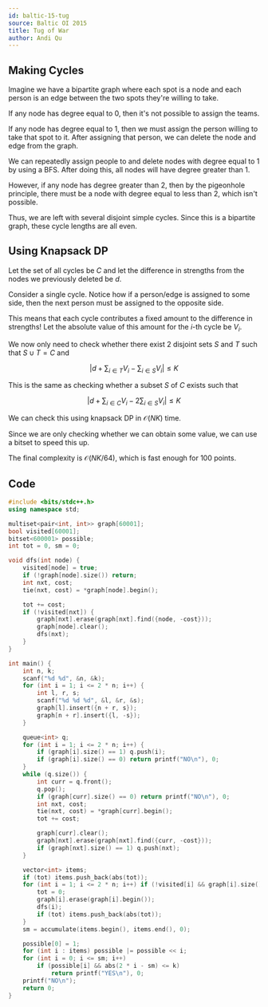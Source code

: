```yaml
---
id: baltic-15-tug
source: Baltic OI 2015
title: Tug of War
author: Andi Qu
---
```


## Making Cycles

Imagine we have a bipartite graph where each spot is a node and each person is an edge between the two spots they're willing to take.

If any node has degree equal to 0, then it's not possible to assign the teams.

If any node has degree equal to 1, then we must assign the person willing to take that spot to it. After assigning that person, we can delete the node and edge from the graph.

We can repeatedly assign people to and delete nodes with degree equal to 1 by using a BFS. After doing this, all nodes will have degree greater than 1.

However, if any node has degree greater than 2, then by the pigeonhole principle, there must be a node with degree equal to less than 2, which isn't possible.

Thus, we are left with several disjoint simple cycles. Since this is a bipartite graph, these cycle lengths are all even.

## Using Knapsack DP

Let the set of all cycles be $C$ and let the difference in strengths from the nodes we previously deleted be $d$.

Consider a single cycle. Notice how if a person/edge is assigned to some side, then the next person must be assigned to the opposite side.

This means that each cycle contributes a fixed amount to the difference in strengths! Let the absolute value of this amount for the $i$-th cycle be $V_i$.

We now only need to check whether there exist 2 disjoint sets $S$ and $T$ such that $S \cup T = C$ and

$$
\left |d + \sum_{i \in T} V_i - \sum_{i \in S} V_i \right | \leq K
$$

This is the same as checking whether a subset $S$ of $C$ exists such that

$$
\left |d + \sum_{i \in C} V_i - 2 \sum_{i \in S} V_i \right | \leq K
$$

We can check this using knapsack DP in $\mathcal{O}(NK)$ time.

Since we are only checking whether we can obtain some value, we can use a bitset to speed this up.

The final complexity is $\mathcal{O}(NK / 64)$, which is fast enough for 100 points.

## Code

```cpp
#include <bits/stdc++.h>
using namespace std;

multiset<pair<int, int>> graph[60001];
bool visited[60001];
bitset<600001> possible;
int tot = 0, sm = 0;

void dfs(int node) {
	visited[node] = true;
	if (!graph[node].size()) return;
	int nxt, cost;
	tie(nxt, cost) = *graph[node].begin();

	tot += cost;
	if (!visited[nxt]) {
		graph[nxt].erase(graph[nxt].find({node, -cost}));
		graph[node].clear();
		dfs(nxt);
	}
}

int main() {
	int n, k;
	scanf("%d %d", &n, &k);
	for (int i = 1; i <= 2 * n; i++) {
		int l, r, s;
		scanf("%d %d %d", &l, &r, &s);
		graph[l].insert({n + r, s});
		graph[n + r].insert({l, -s});
	}

	queue<int> q;
	for (int i = 1; i <= 2 * n; i++) {
		if (graph[i].size() == 1) q.push(i);
		if (graph[i].size() == 0) return printf("NO\n"), 0;
	}
	while (q.size()) {
		int curr = q.front();
		q.pop();
		if (graph[curr].size() == 0) return printf("NO\n"), 0;
		int nxt, cost;
		tie(nxt, cost) = *graph[curr].begin();
		tot += cost;

		graph[curr].clear();
		graph[nxt].erase(graph[nxt].find({curr, -cost}));
		if (graph[nxt].size() == 1) q.push(nxt);
	}

	vector<int> items;
	if (tot) items.push_back(abs(tot));
	for (int i = 1; i <= 2 * n; i++) if (!visited[i] && graph[i].size()) {
		tot = 0;
		graph[i].erase(graph[i].begin());
		dfs(i);
		if (tot) items.push_back(abs(tot));
	}
	sm = accumulate(items.begin(), items.end(), 0);

	possible[0] = 1;
	for (int i : items) possible |= possible << i;
	for (int i = 0; i <= sm; i++)
		if (possible[i] && abs(2 * i - sm) <= k)
			return printf("YES\n"), 0;
	printf("NO\n");
	return 0;
}
```
